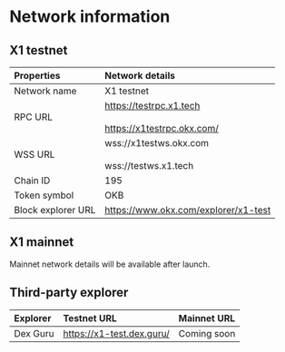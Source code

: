 # Network information
## X1 testnet
|Properties|Network details|
|:----|:----|
|Network name|X1 testnet|
|RPC URL|https://testrpc.x1.tech<br></br>https://x1testrpc.okx.com/|
|WSS URL|wss://x1testws.okx.com<br></br>wss://testws.x1.tech|
|Chain ID|195|
|Token symbol|OKB|
|Block explorer URL|https://www.okx.com/explorer/x1-test|

## X1 mainnet

<Tip title="Note">Mainnet network details will be available after launch.</Tip>

## Third-party explorer
|Explorer|Testnet URL|Mainnet URL|
|:----|:----|:----|
|Dex Guru|https://x1-test.dex.guru/|Coming soon|